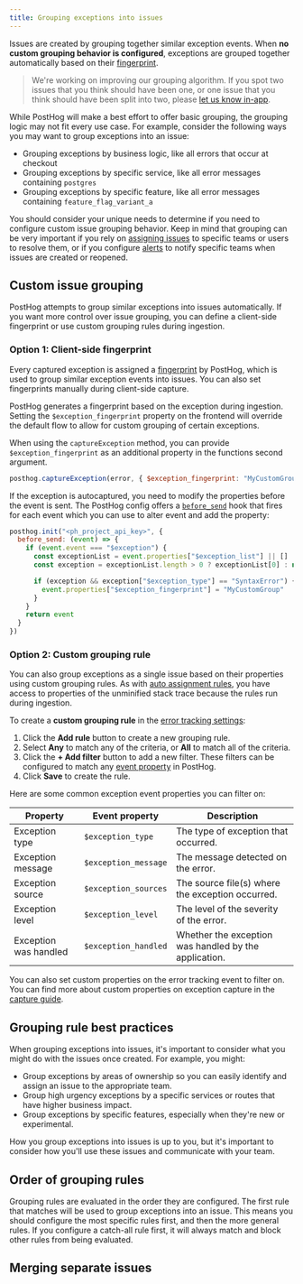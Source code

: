 ```yaml
---
title: Grouping exceptions into issues
---
```



Issues are created by grouping together similar exception events. When **no custom grouping behavior is configured**, exceptions are grouped together automatically based on their [fingerprint](/docs/error-tracking/fingerprints). 

> We're working on improving our grouping algorithm. If you spot two issues that you think should have been one, or one issue that you think should have been split into two, please [let us know in-app](https://us.posthog.com#panel=support%3Afeedback%3Aerror_tracking%3Alow%3Atrue).


While PostHog will make a best effort to offer basic grouping, the grouping logic may not fit every use case. For example, consider the following ways you may want to group exceptions into an issue:

- Grouping exceptions by business logic, like all errors that occur at checkout
- Grouping exceptions by specific service, like all error messages containing `postgres`
- Grouping exceptions by specific feature, like all error messages containing `feature_flag_variant_a`

You should consider your unique needs to determine if you need to configure custom issue grouping behavior. Keep in mind that grouping can be very important if you rely on [assigning issues](/docs/error-tracking/assigning-issues) to specific teams or users to resolve them, or if you configure [alerts](/docs/error-tracking/alerts) to notify specific teams when issues are created or reopened. 


## Custom issue grouping

PostHog attempts to group similar exceptions into issues automatically. If you want more control over issue grouping, you can define a client-side fingerprint or use custom grouping rules during ingestion.

### Option 1: Client-side fingerprint

Every captured exception is assigned a [fingerprint](/docs/error-tracking/fingerprints) by PostHog, which is used to group similar exception events into issues. You can also set fingerprints manually during client-side capture.

PostHog generates a fingerprint based on the exception during ingestion. Setting the `$exception_fingerprint` property on the frontend will override the default flow to allow for custom grouping of certain exceptions.

When using the `captureException` method, you can provide `$exception_fingerprint` as an additional property in the functions second argument.

```js
posthog.captureException(error, { $exception_fingerprint: "MyCustomGroup" })
```

If the exception is autocaptured, you need to modify the properties before the event is sent. The PostHog config offers a [`before_send`](/docs/libraries/js/features#amending-or-sampling-events) hook that fires for each event which you can use to alter event and add the property:

```javascript
posthog.init("<ph_project_api_key>", {
  before_send: (event) => {
    if (event.event === "$exception") {
      const exceptionList = event.properties["$exception_list"] || []
      const exception = exceptionList.length > 0 ? exceptionList[0] : null;

      if (exception && exception["$exception_type"] == "SyntaxError") {
        event.properties["$exception_fingerprint"] = "MyCustomGroup"
      }    
    }
    return event
  }
})
```

### Option 2: Custom grouping rule

You can also group exceptions as a single issue based on their properties using custom grouping rules. As with [auto assignment rules](#auto-assignment-rules), you have access to properties of the unminified stack trace because the rules run during ingestion. 

<ProductScreenshot
  imageLight="https://res.cloudinary.com/dmukukwp6/image/upload/custom_grouping_light_f3e99a56b5.png"
  imageDark="https://res.cloudinary.com/dmukukwp6/image/upload/custom_grouping_dark_927e7c5774.png"
  alt="Error tracking custom issue grouping"
  classes="rounded"
/>

To create a **custom grouping rule** in the [error tracking settings](https://app.posthog.com/error_tracking/configuration?tab=error-tracking-custom-grouping#selectedSetting=error-tracking-custom-grouping):

1. Click the **Add rule** button to create a new grouping rule.
2. Select **Any** to match any of the criteria, or **All** to match all of the criteria.
3. Click the **+ Add filter** button to add a new filter. These filters can be configured to match any [event property](/docs/data/events) in PostHog. 
4. Click **Save** to create the rule.

Here are some common exception event properties you can filter on:

| Property | Event property | Description |
| --- | --- | --- |
| Exception type | `$exception_type` | The type of exception that occurred. |
| Exception message | `$exception_message` | The message detected on the error. |
| Exception source | `$exception_sources` | The source file(s) where the exception occurred. |
| Exception level | `$exception_level` | The level of the severity of the error. |
| Exception was handled | `$exception_handled` | Whether the exception was handled by the application. |

You can also set custom properties on the error tracking event to filter on. You can find more about custom properties on exception capture in the [capture guide](/docs/error-tracking/capture).

## Grouping rule best practices

When grouping exceptions into issues, it's important to consider what you might do with the issues once created. For example, you might:

- Group exceptions by areas of ownership so you can easily identify and assign an issue to the appropriate team. 
- Group high urgency exceptions by a specific services or routes that have higher business impact.
- Group exceptions by specific features, especially when they're new or experimental.

How you group exceptions into issues is up to you, but it's important to consider how you'll use these issues and communicate with your team.

## Order of grouping rules

Grouping rules are evaluated in the order they are configured. The first rule that matches will be used to group exceptions into an issue. This means you should configure the most specific rules first, and then the more general rules. If you configure a catch-all rule first, it will always match and block other rules from being evaluated.

## Merging separate issues


<MergingIssues />